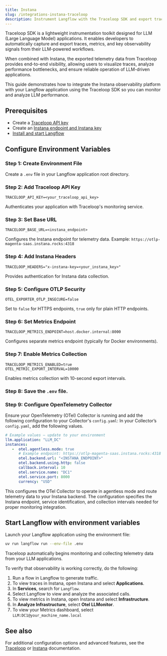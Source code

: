 ```yaml
---
title: Instana
slug: /integrations-instana-traceloop
description: Instrument Langflow with the Traceloop SDK and export traces and metrics to Instana using OpenTelemetry.
---
```


Traceloop SDK is a lightweight instrumentation toolkit designed for LLM (Large Language Model) applications. It enables developers to automatically capture and export traces, metrics, and key observability signals from their LLM-powered workflows.

When combined with Instana, the exported telemetry data from Traceloop provides end-to-end visibility, allowing users to visualize traces, analyze performance bottlenecks, and ensure reliable operation of LLM-driven applications.

This guide demonstrates how to integrate the Instana observability platform with your Langflow application using the Traceloop SDK so you can monitor and analyze LLM performance.

## Prerequisites

- Create a [Traceloop API key](https://app.traceloop.com/settings/api-key)
- Create an [Instana endpoint and Instana key](https://www.ibm.com/docs/en/instana-observability/1.0.302)
- [Install and start Langflow](/get-started-installation)

## Configure Environment Variables

### Step 1: Create Environment File
Create a `.env` file in your Langflow application root directory.

### Step 2: Add Traceloop API Key
```dotenv
TRACELOOP_API_KEY=<your_traceloop_api_key>
```
Authenticates your application with Traceloop's monitoring service.

### Step 3: Set Base URL
```dotenv
TRACELOOP_BASE_URL=<instana_endpoint>
```
Configures the Instana endpoint for telemetry data. Example: `https://otlp-magenta-saas.instana.rocks:4318`

### Step 4: Add Instana Headers
```dotenv
TRACELOOP_HEADERS="x-instana-key=<your_instana_key>"
```
Provides authentication for Instana data collection.

### Step 5: Configure OTLP Security
```dotenv
OTEL_EXPORTER_OTLP_INSECURE=false
```
Set to `false` for HTTPS endpoints, `true` only for plain HTTP endpoints.

### Step 6: Set Metrics Endpoint
```dotenv
TRACELOOP_METRICS_ENDPOINT=host.docker.internal:8000
```
Configures separate metrics endpoint (typically for Docker environments).

### Step 7: Enable Metrics Collection
```dotenv
TRACELOOP_METRICS_ENABLED=true
OTEL_METRIC_EXPORT_INTERVAL=10000
```
Enables metrics collection with 10-second export intervals.

### Step 8: Save the `.env` file.

### Step 9: Configure OpenTelemetry Collector
Ensure your OpenTelemetry (OTel) Collector is running and add the following configuration to your Collector's `config.yaml`:
In your Collector’s `config.yaml`, add the following values.
   ```yaml
   # Example values — update to your environment
   llm.application: "LLM_DC"
   instances:
      -  otel.agentless.mode: true
         # Example endpoint: https://otlp-magenta-saas.instana.rocks:4318
         otel.backend.url: "<INSTANA_ENDPOINT>"
         otel.backend.using.http: false
         callback.interval: 10
         otel.service.name: "DC1"
         otel.service.port: 8000
         currency: "USD"
   ```
   This configures the OTel Collector to operate in agentless mode and route telemetry data to your Instana backend.
   The configuration specifies the Instana endpoint, service identification, and collection intervals needed for proper monitoring integration.

## Start Langflow with environment variables

Launch your Langflow application using the environment file:
```bash
uv run langflow run --env-file .env
```

Traceloop automatically begins monitoring and collecting telemetry data from your LLM applications.

To verify that observability is working correctly, do the following:

1. Run a flow in Langflow to generate traffic.
2. To view traces in Instana, open Instana and select **Applications**.
3. In **Services**, search for `Langflow`.
4. Select Langflow to view and analyze the associated calls.
5. To view metrics in Instana, open Instana and select **Infrastructure**.
6. In **Analyze Infrastructure**, select **Otel LLMonitor**.
7. To view your Metrics dashboard, select `LLM:DC1@your_machine_name.local`

## See also

For additional configuration options and advanced features, see the [Traceloop](https://www.traceloop.com/docs/introduction) or [Instana](https://www.ibm.com/docs/en/instana-observability/current) documentation.